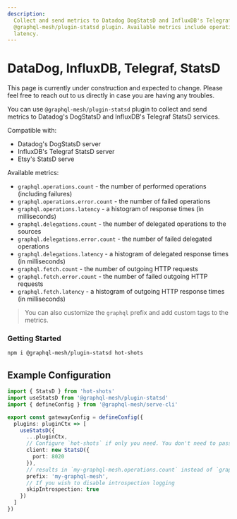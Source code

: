 ```yaml
---
description:
  Collect and send metrics to Datadog DogStatsD and InfluxDB's Telegraf StatsD services using
  @graphql-mesh/plugin-statsd plugin. Available metrics include operations count, error count, and
  latency.
---
```



# DataDog, InfluxDB, Telegraf, StatsD

<Callout>
  This page is currently under construction and expected to change. Please feel free to reach out to
  us directly in case you are having any troubles.
</Callout>

You can use `@graphql-mesh/plugin-statsd` plugin to collect and send metrics to Datadog's DogStatsD
and InfluxDB's Telegraf StatsD services.

Compatible with:

- Datadog's DogStatsD server
- InfluxDB's Telegraf StatsD server
- Etsy's StatsD serve

Available metrics:

- `graphql.operations.count` - the number of performed operations (including failures)
- `graphql.operations.error.count` - the number of failed operations
- `graphql.operations.latency` - a histogram of response times (in milliseconds)
- `graphql.delegations.count` - the number of delegated operations to the sources
- `graphql.delegations.error.count` - the number of failed delegated operations
- `graphql.delegations.latency` - a histogram of delegated response times (in milliseconds)
- `graphql.fetch.count` - the number of outgoing HTTP requests
- `graphql.fetch.error.count` - the number of failed outgoing HTTP requests
- `graphql.fetch.latency` - a histogram of outgoing HTTP response times (in milliseconds)

> You can also customize the `graphql` prefix and add custom tags to the metrics.

### Getting Started

```sh npm2yarn
npm i @graphql-mesh/plugin-statsd hot-shots
```

## Example Configuration

```ts filename="mesh.config.ts"
import { StatsD } from 'hot-shots'
import useStatsD from '@graphql-mesh/plugin-statsd'
import { defineConfig } from '@graphql-mesh/serve-cli'

export const gatewayConfig = defineConfig({
  plugins: pluginCtx => [
    useStatsD({
      ...pluginCtx,
      // Configure `hot-shots` if only you need. You don't need to pass this if you don't need to configure it.
      client: new StatsD({
        port: 8020
      }),
      // results in `my-graphql-mesh.operations.count` instead of `graphql.operations.count`
      prefix: 'my-graphql-mesh',
      // If you wish to disable introspection logging
      skipIntrospection: true
    })
  ]
})
```
